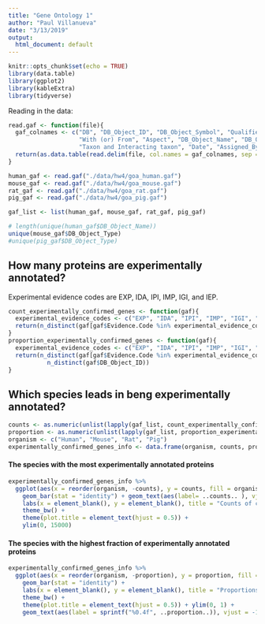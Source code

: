 ```yaml
---
title: "Gene Ontology 1"
author: "Paul Villanueva"
date: "3/13/2019"
output:
  html_document: default
---
```


```r
knitr::opts_chunk$set(echo = TRUE)
library(data.table)
library(ggplot2)
library(kableExtra)
library(tidyverse)
```

Reading in the data:
```r
read.gaf <- function(file){
  gaf_colnames <- c("DB", "DB_Object_ID", "DB_Object_Symbol", "Qualifier", "GO_ID", "DB:Reference", "Evidence Code", 
                    "With (or) From", "Aspect", "DB_Object_Name", "DB_Object_Synonym", "DB_Object_Type", 
                    "Taxon and Interacting taxon", "Date", "Assigned_By", "Annotation_Extension", "Gene_Product_Form_ID")
  return(as.data.table(read.delim(file, col.names = gaf_colnames, sep = "\t", comment.char = "!", header = FALSE, stringsAsFactors = FALSE)))
}
```

```r
human_gaf <- read.gaf("./data/hw4/goa_human.gaf")
mouse_gaf <- read.gaf("./data/hw4/goa_mouse.gaf")
rat_gaf <- read.gaf("./data/hw4/goa_rat.gaf")
pig_gaf <- read.gaf("./data/hw4/goa_pig.gaf")

gaf_list <- list(human_gaf, mouse_gaf, rat_gaf, pig_gaf)
```

```r
# length(unique(human_gaf$DB_Object_Name))
unique(mouse_gaf$DB_Object_Type)
#unique(pig_gaf$DB_Object_Type)

```


## How many proteins are experimentally annotated?

Experimental evidence codes are EXP, IDA, IPI, IMP, IGI, and IEP.


```r
count_experimentally_confirmed_genes <- function(gaf){
  experimental_evidence_codes <- c("EXP", "IDA", "IPI", "IMP", "IGI", "IEP")
  return(n_distinct(gaf[gaf$Evidence.Code %in% experimental_evidence_codes, "DB_Object_ID"]))
}
proportion_experimentally_confirmed_genes <- function(gaf){
  experimental_evidence_codes <- c("EXP", "IDA", "IPI", "IMP", "IGI", "IEP")
  return(n_distinct(gaf[gaf$Evidence.Code %in% experimental_evidence_codes, "DB_Object_ID"]) / 
           n_distinct(gaf$DB_Object_ID))
}
```

## Which species leads in beng experimentally annotated?

```r
counts <- as.numeric(unlist(lapply(gaf_list, count_experimentally_confirmed_genes)))
proportion <- as.numeric(unlist(lapply(gaf_list, proportion_experimentally_confirmed_genes)))
organism <- c("Human", "Mouse", "Rat", "Pig")
experimentally_confirmed_genes_info <- data.frame(organism, counts, proportion)
```

#### The species with the most experimentally annotated proteins

```r
experimentally_confirmed_genes_info %>% 
  ggplot(aes(x = reorder(organism, -counts), y = counts, fill = organism)) + 
    geom_bar(stat = "identity") + geom_text(aes(label= ..counts.. ), vjust = -1) + 
    labs(x = element_blank(), y = element_blank(), title = "Counts of confirmed genes by organism") + 
    theme_bw() + 
    theme(plot.title = element_text(hjust = 0.5)) + 
    ylim(0, 15000)
```


#### The species with the highest fraction of experimentally annotated proteins

```r
experimentally_confirmed_genes_info %>% 
  ggplot(aes(x = reorder(organism, -proportion), y = proportion, fill = organism)) + 
    geom_bar(stat = "identity") +
    labs(x = element_blank(), y = element_blank(), title = "Proportions of confirmed genes by organism") + 
    theme_bw() + 
    theme(plot.title = element_text(hjust = 0.5)) + ylim(0, 1) +
    geom_text(aes(label = sprintf("%0.4f", ..proportion..)), vjust = -1)
```

